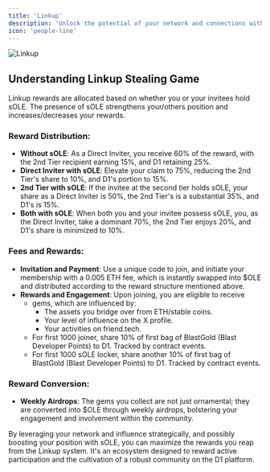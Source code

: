 ```yaml
---
title: 'Linkup'
description: 'Unlock the potential of your network and connections within the D1 platform through the Linkup rewards system.'
icon: 'people-line'
---
```

<img src="/images/linkup.jpg" alt="Linkup"/>

## Understanding Linkup Stealing Game
Linkup rewards are allocated based on whether you or your invitees hold sOLE. The presence of sOLE strengthens your/others position and increases/decreases your rewards.

### Reward Distribution:
- **Without sOLE**: As a Direct Inviter, you receive 60% of the reward, with the 2nd Tier recipient earning 15%, and D1 retaining 25%.
- **Direct Inviter with sOLE**: Elevate your claim to 75%, reducing the 2nd Tier's share to 10%, and D1's portion to 15%.
- **2nd Tier with sOLE**: If the invitee at the second tier holds sOLE, your share as a Direct Inviter is 50%, the 2nd Tier's is a substantial 35%, and D1's is 15%.
- **Both with sOLE**: When both you and your invitee possess sOLE, you, as the Direct Inviter, take a dominant 70%, the 2nd Tier enjoys 20%, and D1's share is minimized to 10%.

### Fees and Rewards:
- **Invitation and Payment**: Use a unique code to join, and initiate your membership with a 0.005 ETH fee, which is instantly swapped into $OLE and distributed according to the reward structure mentioned above.
- **Rewards and Engagement**: Upon joining, you are eligible to receive
  - gems, which are influenced by:
    - The assets you bridge over from ETH/stable coins.
    - Your level of influence on the X profile.
    - Your activities on friend.tech.
  - For first 1000 joiner, share 10% of first bag of BlastGold (Blast Developer Points) to D1. Tracked by contract events.
  - For first 1000 sOLE locker, share another 10% of first bag of BlastGold (Blast Developer Points) to D1. Tracked by contract events.

### Reward Conversion:
- **Weekly Airdrops**: The gems you collect are not just ornamental; they are converted into $OLE through weekly airdrops, bolstering your engagement and involvement within the community.

By leveraging your network and influence strategically, and possibly boosting your position with sOLE, you can maximize the rewards you reap from the Linkup system. It's an ecosystem designed to reward active participation and the cultivation of a robust community on the D1 platform.

